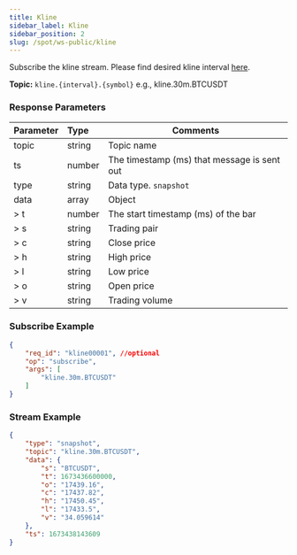 ```yaml
---
title: Kline
sidebar_label: Kline
sidebar_position: 2
slug: /spot/ws-public/kline
---
```


Subscribe the kline stream. Please find desired kline interval [here](../enum#interval).

**Topic:** `kline.{interval}.{symbol}` e.g., kline.30m.BTCUSDT

### Response Parameters
| Parameter | Type | Comments|
|:----- |:-----|----- |
|topic |string |Topic name |
|ts |number |The timestamp (ms) that message is sent out |
|type |string |Data type. `snapshot`|
|data |array |Object |
|> t | number | The start timestamp (ms) of the bar |
|> s | string | Trading pair |
|> c | string | Close price |
|> h | string | High price |
|> l | string | Low price |
|> o | string | Open price |
|> v | string | Trading volume |

### Subscribe Example

```json
{
    "req_id": "kline00001", //optional
    "op": "subscribe",
    "args": [
        "kline.30m.BTCUSDT"
    ]
}
```

### Stream Example

```json
{
    "type": "snapshot",
    "topic": "kline.30m.BTCUSDT",
    "data": {
        "s": "BTCUSDT",
        "t": 1673436600000,
        "o": "17439.16",
        "c": "17437.82",
        "h": "17450.45",
        "l": "17433.5",
        "v": "34.059614"
    },
    "ts": 1673438143609
}
```
